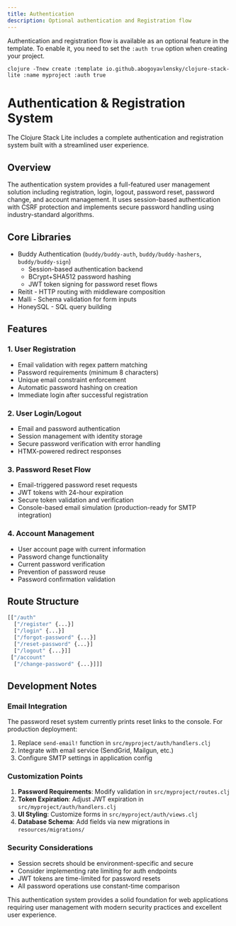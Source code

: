 ```yaml
---
title: Authentication
description: Optional authentication and Registration flow
---
```


Authentication and registration flow is available as an optional feature in the template. To enable it, you need to set the `:auth true` option when creating your project.

```shell
clojure -Tnew create :template io.github.abogoyavlensky/clojure-stack-lite :name myproject :auth true
```

# Authentication & Registration System

The Clojure Stack Lite includes a complete authentication and registration system built with a streamlined user experience.

## Overview

The authentication system provides a full-featured user management solution including registration, login, logout, password reset, password change, and account management. It uses session-based authentication with CSRF protection and implements secure password handling using industry-standard algorithms.

## Core Libraries

- Buddy Authentication (`buddy/buddy-auth`, `buddy/buddy-hashers`, `buddy/buddy-sign`)
  - Session-based authentication backend
  - BCrypt+SHA512 password hashing 
  - JWT token signing for password reset flows
- Reitit - HTTP routing with middleware composition
- Malli - Schema validation for form inputs
- HoneySQL - SQL query building

## Features

### 1. User Registration

- Email validation with regex pattern matching
- Password requirements (minimum 8 characters)
- Unique email constraint enforcement
- Automatic password hashing on creation
- Immediate login after successful registration

### 2. User Login/Logout

- Email and password authentication
- Session management with identity storage
- Secure password verification with error handling
- HTMX-powered redirect responses

### 3. Password Reset Flow

- Email-triggered password reset requests
- JWT tokens with 24-hour expiration 
- Secure token validation and verification
- Console-based email simulation (production-ready for SMTP integration)

### 4. Account Management 

- User account page with current information
- Password change functionality
- Current password verification
- Prevention of password reuse
- Password confirmation validation


## Route Structure

```clojure
[["/auth"
  ["/register" {...}]
  ["/login" {...}]
  ["/forgot-password" {...}]
  ["/reset-password" {...}]
  ["/logout" {...}]]
 ["/account"
  ["/change-password" {...}]]]
```

## Development Notes

### Email Integration

The password reset system currently prints reset links to the console. For production deployment:

1. Replace `send-email!` function in `src/myproject/auth/handlers.clj`
2. Integrate with email service (SendGrid, Mailgun, etc.)
3. Configure SMTP settings in application config

### Customization Points

1. **Password Requirements**: Modify validation in `src/myproject/routes.clj`
2. **Token Expiration**: Adjust JWT expiration in `src/myproject/auth/handlers.clj`
3. **UI Styling**: Customize forms in `src/myproject/auth/views.clj`
4. **Database Schema**: Add fields via new migrations in `resources/migrations/`

### Security Considerations

- Session secrets should be environment-specific and secure
- Consider implementing rate limiting for auth endpoints
- JWT tokens are time-limited for password resets
- All password operations use constant-time comparison

This authentication system provides a solid foundation for web applications requiring user management with modern security practices and excellent user experience.